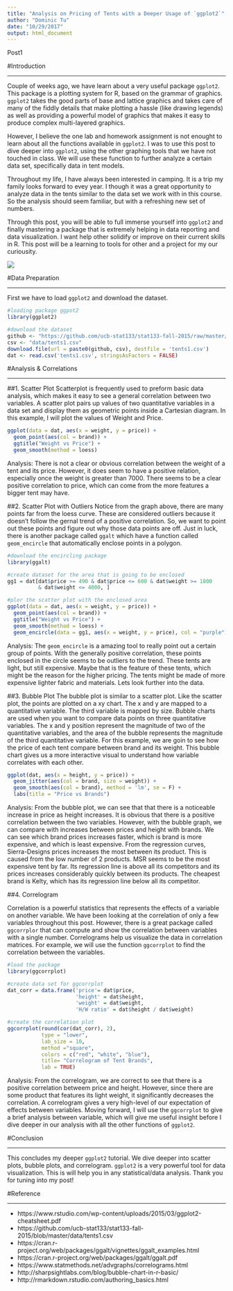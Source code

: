 ```yaml
---
title: "Analysis on Pricing of Tents with a Deeper Usage of `ggplot2`"
author: "Dominic Tu"
date: "10/29/2017"
output: html_document
---
```

Post1

#Introduction

------

Couple of weeks ago, we have learn about a very useful package `ggplot2`. This package is a plotting system for R, based on the grammar of graphics. `ggplot2`  takes the good parts of base and lattice graphics and  takes care of many of the fiddly details that make plotting a hassle (like drawing legends) as well as providing a powerful model of graphics that makes it easy to produce complex multi-layered graphics.

However, I believe the one lab and homework assignment is not enought to learn about all the functions available in `ggplot2`. I was to use this post to dive deeper into `ggplot2`, using the other graphing tools that we have not touched in class. We will use these function to further analyze a certain data set, specifically data in tent models. 

Throughout my life, I have always been interested in camping. It is a trip my family looks forward to evey year. I though it was a great opportunity to analyze data in the tents similar to the data set we work with in this course. So the analysis should seem familiar, but with a refreshing new set of numbers. 

Through this post, you will be able to full immerse yourself into `ggplot2` and finally mastering a package that is extremely helping in data reporting and data visualization. I want help other solidify or improve on their current skills in R. This post will be a learning to tools for other and a project for my our curiousity. 

![](LotusBelle.jpg)

#Data Preparation 

--------

First we have to load `ggplot2` and download the dataset. 
```r
#loading package ggpot2
library(ggplot2)

#download the dataset 
github <- "https://github.com/ucb-stat133/stat133-fall-2015/raw/master/"
csv <- "data/tents1.csv"
download.file(url = paste0(github, csv), destfile = 'tents1.csv')
dat <- read.csv('tents1.csv', stringsAsFactors = FALSE)
```

#Analysis & Correlations

-------

##1. Scatter Plot
Scatterplot is frequently used to preform basic data analysis, which makes it easy to see a general correlation between two variables. A scatter plot pairs up values of two quantitative variables in a data set and display them as geometric points inside a Cartesian diagram. In this example, I will plot the values of Weight and Price.
```r
ggplot(data = dat, aes(x = weight, y = price)) +
  geom_point(aes(col = brand)) +
  ggtitle("Weight vs Price") +
  geom_smooth(method = loess) 
```

Analysis: 
There is not a clear or obvious correlation between the weight of a tent and its price. However, it does seem to have a positive relation, especially once the weight is greater than 7000. There seems to be a clear positive correlation to price, which can come from the more features a bigger tent may have. 

##2. Scatter Plot with Outliers
Notice from the graph above, there are many points far from the loess curve. These are considered outliers because it doesn't follow the gernal trend of a positive correlation. So, we want to point out these points and figure out why those data points are off. Just in luck, there is another package called `ggalt` which have a function called `geom_encircle` that automatically enclose points in a polygon.

```r
#download the encircling package
library(ggalt)

#create dataset for the area that is going to be enclosed 
gg1 = dat[dat$price >= 490 & dat$price <= 600 & dat$weight >= 1800
          & dat$weight <= 4000, ]

#plor the scatter plot with the enclosed area
ggplot(data = dat, aes(x = weight, y = price)) +
  geom_point(aes(col = brand)) +
  ggtitle("Weight vs Price") +
  geom_smooth(method = loess) +
  geom_encircle(data = gg1, aes(x = weight, y = price), col = "purple") 


```

Analysis: 
The `geom_encircle` is a amazing tool to really point out a certain group of points. With the generally positive correlation, these points enclosed in the circle seems to be outliers to the trend. These tents are light, but still expensive. Maybe that is the feature of these tents, which might be the reason for the higher pricing. The tents might be made of more expensive lighter fabric and materials. Lets look further into the data.

##3. Bubble Plot
The bubble plot is similar to a scatter plot. Like the scatter plot, the points are plotted on a xy chart. The x and y are mapped to a quantitative variable. The third variable is mapped by size. Bubble charts are used when you want to compare data points on three quantitative variables. The x and y position represent the magnitude of two of the quantitative variables, and the area of the bubble represents the magnitude of the third quantitative variable. For this example, we are goin to see how the price of each tent compare between brand and its weight. This bubble chart gives us a more interactive visual to understand how variable correlates with each other. 

```r

ggplot(dat, aes(x = height, y = price)) + 
  geom_jitter(aes(col = brand, size = weight)) + 
  geom_smooth(aes(col = brand), method = 'lm', se = F) + 
  labs(title = "Price vs Brands")

```

Analysis:
From the bubble plot, we can see that that there is a noticeable increase in price as height increases. It is obvious that there is a positive correlation between the two variables. However, with the bubble graph, we can compare with increases between prices and height with brands. We can see which brand prices increases faster, which is brand is more expensive, and which is least expensive. From the regression curves, Sierra-Designs prices increases the most between its product. This is caused from the low number of 2 products. MSR seems to be the most expensive tent by far. Its regression line is above all its competitors and its prices increases considerably quickly between its products. The cheapest brand is Kelty, which has its regression line below all its competitor. 

##4. Correlogram

Correlation is a powerful statistics that represents the effects of a variable on another variable. We have been looking at the correlation of only a few variables throughout this post. However, there is a great package called `ggcorrplor` that can compute and show the correlation between variables with a single number. Correlograms help us visualize the data in correlation matrices. For example, we will use the function `ggcorrplot` to find the correlation between the variables.

```r
#load the package
library(ggcorrplot)

#create data set for ggcorrplot
dat_corr = data.frame('price'= dat$price, 
                      'height' = dat$height, 
                      'weight' = dat$weight,
                      'H/W ratio' = dat$height / dat$weight)

#create the correlation plot 
ggcorrplot(round(cor(dat_corr), 2),  
           type = "lower",
           lab_size = 10, 
           method ="square", 
           colors = c("red", "white", "blue"), 
           title= "Correlogram of Tent Brands",
           lab = TRUE)

```

Analysis:
From the correlogram, we are correct to see that there is a positive correlation betweem price and height. However, since there are some product that features its light weight, it significantly decreases the correlation. A correlogram gives a very high-level of our expectation of effects between variables. Moving forward, I will use the `ggcorrplot` to give a brief analysis between variable, which will give me useful insight before I dive deeper in our analysis with all the other functions of `ggplot2`.

#Conclusion

------

This concludes my deeper `ggplot2` tutorial. We dive deeper into scatter plots, bubble plots, and correlogram. `ggplot2` is a very powerful tool for data visualization. This is will help you in any statistical/data analysis. Thank you for tuning into my post!

#Reference

------

- https://www.rstudio.com/wp-content/uploads/2015/03/ggplot2-cheatsheet.pdf
- https://github.com/ucb-stat133/stat133-fall-2015/blob/master/data/tents1.csv
- https://cran.r-project.org/web/packages/ggalt/vignettes/ggalt_examples.html
- https://cran.r-project.org/web/packages/ggalt/ggalt.pdf
- https://www.statmethods.net/advgraphs/correlograms.html
- http://sharpsightlabs.com/blog/bubble-chart-in-r-basic/
- http://rmarkdown.rstudio.com/authoring_basics.html




